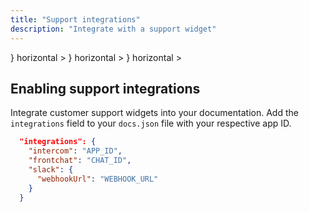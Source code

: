 ```yaml
---
title: "Support integrations"
description: "Integrate with a support widget"
---
```


<CardGroup>
  <Card
    title="Intercom"
    href="/integrations/support/intercom"
    icon={<svg className="h-6 w-6" width="2500" height="2500" viewBox="0 0 256 256" xmlns="http://www.w3.org/2000/svg" preserveAspectRatio="xMidYMid"><path d="M221.867 140.748a8.534 8.534 0 0 1-17.067 0V64a8.534 8.534 0 0 1 17.067 0v76.748zm-2.978 53.413c-1.319 1.129-32.93 27.655-90.889 27.655-57.958 0-89.568-26.527-90.887-27.656a8.535 8.535 0 0 1-.925-12.033 8.53 8.53 0 0 1 12.013-.942c.501.42 28.729 23.563 79.8 23.563 51.712 0 79.503-23.31 79.778-23.545 3.571-3.067 8.968-2.655 12.033.925a8.534 8.534 0 0 1-.923 12.033zM34.133 64A8.534 8.534 0 0 1 51.2 64v76.748a8.534 8.534 0 0 1-17.067 0V64zm42.668-17.067a8.534 8.534 0 0 1 17.066 0v114.001a8.534 8.534 0 0 1-17.066 0v-114zm42.666-4.318A8.532 8.532 0 0 1 128 34.082a8.532 8.532 0 0 1 8.534 8.533v123.733a8.534 8.534 0 0 1-17.067 0V42.615zm42.667 4.318a8.534 8.534 0 0 1 17.066 0v114.001a8.534 8.534 0 0 1-17.066 0v-114zM224 0H32C14.327 0 0 14.327 0 32v192c0 17.672 14.327 32 32 32h192c17.673 0 32-14.328 32-32V32c0-17.673-14.327-32-32-32z" fill="#1F8DED"/></svg>}
    horizontal
    >
  </Card>
  <Card
    href="/integrations/support/front"
    title="Front"
    icon={<svg className="h-6 w-6" width="754" height="754" viewBox="0 0 754 754" fill="none" xmlns="http://www.w3.org/2000/svg">
<path d="M124 135.5C124 69 177.9 15 244.5 15H630.8V186.4C630.8 219.7 603.8 246.6 570.6 246.6H413.6C381.6 246.6 355.7 272.5 355.7 304.5V678.7C355.7 712 328.7 738.9 295.5 738.9H124V135.5Z" fill="#001B38"/>
<path d="M415 462.4C501.377 462.4 571.4 392.377 571.4 306C571.4 219.623 501.377 149.6 415 149.6C328.623 149.6 258.6 219.623 258.6 306C258.6 392.377 328.623 462.4 415 462.4Z" fill="url(#paint0_linear_66_11)"/>
<path opacity="0.5" d="M415 462.4C501.377 462.4 571.4 392.377 571.4 306C571.4 219.623 501.377 149.6 415 149.6C328.623 149.6 258.6 219.623 258.6 306C258.6 392.377 328.623 462.4 415 462.4Z" fill="url(#paint1_linear_66_11)"/>
<defs>
<linearGradient id="paint0_linear_66_11" x1="301.703" y1="191.962" x2="536.873" y2="428.762" gradientUnits="userSpaceOnUse">
<stop stopColor="#FF0057" stopOpacity="0.16"/>
<stop offset="0.86" stopColor="#FF0057"/>
</linearGradient>
<linearGradient id="paint1_linear_66_11" x1="301.703" y1="191.962" x2="536.873" y2="428.762" gradientUnits="userSpaceOnUse">
<stop stopColor="#FF0057" stopOpacity="0.16"/>
<stop offset="0.86" stopColor="#FF0057"/>
</linearGradient>
</defs>
</svg>
}
horizontal
>
  </Card>
  <Card
    href="/integrations/support/slack"
    title="Slack"
    icon={<svg className="h-6 w-6" width="127" height="127" viewBox="0 0 127 127" fill="none" xmlns="http://www.w3.org/2000/svg">
<path d="M27.2 80.3c0 7.3-5.9 13.2-13.2 13.2S.8 87.6.8 80.3s5.9-13.2 13.2-13.2h13.2v13.2zm6.6 0c0-7.3 5.9-13.2 13.2-13.2s13.2 5.9 13.2 13.2v33c0 7.3-5.9 13.2-13.2 13.2s-13.2-5.9-13.2-13.2v-33z" fill="#E01E5A"/>
<path d="M47 27.2c-7.3 0-13.2-5.9-13.2-13.2S39.7.8 47 .8s13.2 5.9 13.2 13.2v13.2H47zm0 6.6c7.3 0 13.2 5.9 13.2 13.2s-5.9 13.2-13.2 13.2H14c-7.3 0-13.2-5.9-13.2-13.2S6.7 33.8 14 33.8h33z" fill="#36C5F0"/>
<path d="M99.8 47c0-7.3 5.9-13.2 13.2-13.2s13.2 5.9 13.2 13.2-5.9 13.2-13.2 13.2H99.8V47zm-6.6 0c0 7.3-5.9 13.2-13.2 13.2S66.8 54.3 66.8 47V14c0-7.3 5.9-13.2 13.2-13.2S93.2 6.7 93.2 14v33z" fill="#2EB67D"/>
<path d="M80 99.8c7.3 0 13.2 5.9 13.2 13.2s-5.9 13.2-13.2 13.2-13.2-5.9-13.2-13.2V99.8H80zm0-6.6c-7.3 0-13.2-5.9-13.2-13.2S72.7 66.8 80 66.8h33c7.3 0 13.2 5.9 13.2 13.2S120.3 93.2 113 93.2H80z" fill="#ECB22E"/>
</svg>
}
horizontal
>
  </Card>
</CardGroup>

## Enabling support integrations

Integrate customer support widgets into your documentation. Add the `integrations` field to your `docs.json` file with your respective app ID.

```json
  "integrations": {
    "intercom": "APP_ID",
    "frontchat": "CHAT_ID",
    "slack": {
      "webhookUrl": "WEBHOOK_URL"
    }
  }
```